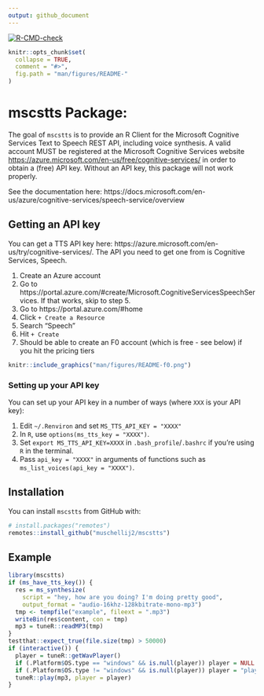 ```yaml
---
output: github_document
---
```


<!-- badges: start -->
[![R-CMD-check](https://github.com/muschellij2/mscstts/workflows/R-CMD-check/badge.svg)](https://github.com/muschellij2/mscstts/actions)
<!-- badges: end -->

```r
knitr::opts_chunk$set(
  collapse = TRUE,
  comment = "#>",
  fig.path = "man/figures/README-"
)
```
# mscstts Package: 
The goal of `mscstts` is to provide an R Client for the Microsoft Cognitive Services Text to Speech REST API, including voice synthesis. A valid account MUST be registered at the Microsoft Cognitive Services website <https://azure.microsoft.com/en-us/free/cognitive-services/> in order to obtain a (free) API key. Without an API key, this package will not work properly.

See the documentation here: https://docs.microsoft.com/en-us/azure/cognitive-services/speech-service/overview

## Getting an API key

You can get a TTS API key here: https://azure.microsoft.com/en-us/try/cognitive-services/.  The API you need to get one from is Cognitive Services, Speech.

1.  Create an Azure account
2.  Go to https://portal.azure.com/#create/Microsoft.CognitiveServicesSpeechServices.  If that works, skip to step 5.
3.  Go to https://portal.azure.com/#home
4. Click `+ Create a Resource`
5. Search "Speech"
6. Hit `+ Create`
7. Should be able to create an F0 account (which is free - see below) if you hit the pricing tiers

```r
knitr::include_graphics("man/figures/README-f0.png")
```

### Setting up your API key

You can set up your API key in a number of ways (where `XXX` is your API key):

1. Edit `~/.Renviron` and set `MS_TTS_API_KEY = "XXXX"`
2. In `R`, use `options(ms_tts_key = "XXXX")`.
3. Set `export MS_TTS_API_KEY=XXXX` in `.bash_profile`/`.bashrc` if you're using `R` in the terminal.
4. Pass `api_key = "XXXX"` in arguments of functions such as `ms_list_voices(api_key = "XXXX")`.


## Installation

You can install `mscstts` from GitHub with:

```r
# install.packages("remotes")
remotes::install_github("muschellij2/mscstts")
```


## Example

```r
library(mscstts)
if (ms_have_tts_key()) {
  res = ms_synthesize(
    script = "hey, how are you doing? I'm doing pretty good",
    output_format = "audio-16khz-128kbitrate-mono-mp3")
  tmp <- tempfile("example", fileext = ".mp3")
  writeBin(res$content, con = tmp)
  mp3 = tuneR::readMP3(tmp)
}
testthat::expect_true(file.size(tmp) > 50000)
if (interactive()) {
  player = tuneR::getWavPlayer()
  if (.Platform$OS.type == "windows" && is.null(player)) player = NULL
  if (.Platform$OS.type != "windows" && is.null(player)) player = "play"
  tuneR::play(mp3, player = player)
}
```
